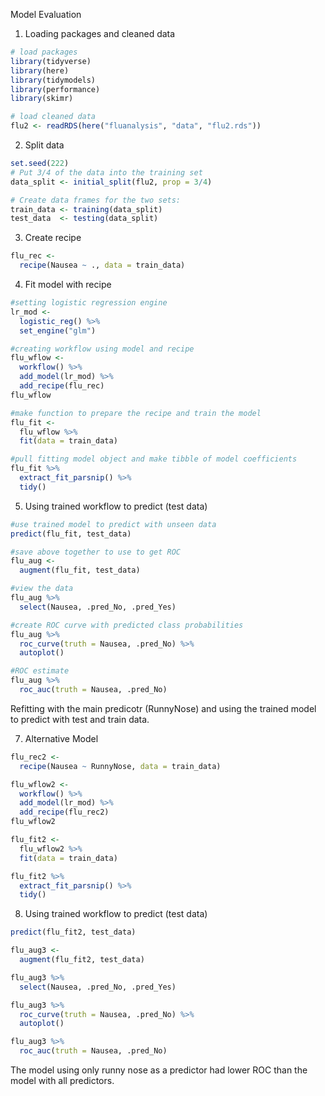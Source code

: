 Model Evaluation

1. Loading packages and cleaned data
```r
# load packages
library(tidyverse)
library(here)
library(tidymodels)
library(performance)
library(skimr)
```

```r
# load cleaned data
flu2 <- readRDS(here("fluanalysis", "data", "flu2.rds"))
```

2. Split data
```r
set.seed(222)
# Put 3/4 of the data into the training set 
data_split <- initial_split(flu2, prop = 3/4)

# Create data frames for the two sets:
train_data <- training(data_split)
test_data  <- testing(data_split)
```

3. Create recipe
```r
flu_rec <- 
  recipe(Nausea ~ ., data = train_data) 
```

4. Fit model with recipe
```r
#setting logistic regression engine
lr_mod <- 
  logistic_reg() %>% 
  set_engine("glm")
```

```r
#creating workflow using model and recipe
flu_wflow <- 
  workflow() %>% 
  add_model(lr_mod) %>% 
  add_recipe(flu_rec)
flu_wflow
```

```r
#make function to prepare the recipe and train the model 
flu_fit <- 
  flu_wflow %>% 
  fit(data = train_data)
```

```r
#pull fitting model object and make tibble of model coefficients
flu_fit %>% 
  extract_fit_parsnip() %>% 
  tidy()
```

5. Using trained workflow to predict (test data)
```r
#use trained model to predict with unseen data
predict(flu_fit, test_data)
```
```r
#save above together to use to get ROC
flu_aug <- 
  augment(flu_fit, test_data)
```
```r
#view the data
flu_aug %>%
  select(Nausea, .pred_No, .pred_Yes)
```

```r
#create ROC curve with predicted class probabilities 
flu_aug %>% 
  roc_curve(truth = Nausea, .pred_No) %>% 
  autoplot()
```

```r
#ROC estimate
flu_aug %>% 
  roc_auc(truth = Nausea, .pred_No) 
```

Refitting with the main predicotr (RunnyNose) and using the trained model to predict with test and train data. 

7. Alternative Model
```r
flu_rec2 <- 
  recipe(Nausea ~ RunnyNose, data = train_data) 
```


```r
flu_wflow2 <- 
  workflow() %>% 
  add_model(lr_mod) %>% 
  add_recipe(flu_rec2)
flu_wflow2
```

```r
flu_fit2 <- 
  flu_wflow2 %>% 
  fit(data = train_data)
```

```r
flu_fit2 %>% 
  extract_fit_parsnip() %>% 
  tidy()
```

8. Using trained workflow to predict (test data)
```r
predict(flu_fit2, test_data)
```

```r
flu_aug3 <- 
  augment(flu_fit2, test_data)
```

```r
flu_aug3 %>%
  select(Nausea, .pred_No, .pred_Yes)
```

```r
flu_aug3 %>% 
  roc_curve(truth = Nausea, .pred_No) %>% 
  autoplot()
```

```r
flu_aug3 %>% 
  roc_auc(truth = Nausea, .pred_No) 
```

The model using only runny nose as a predictor had lower ROC than the model with all predictors. 